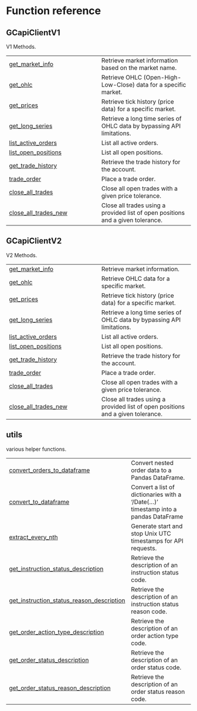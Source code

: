 # Function reference {.doc .doc-index}

## GCapiClientV1

V1 Methods.

| | |
| --- | --- |
| [get_market_info](get_market_info.qmd#pygcapi.core_v1.GCapiClientV1.get_market_info) | Retrieve market information based on the market name. |
| [get_ohlc](get_ohlc.qmd#pygcapi.core_v1.GCapiClientV1.get_ohlc) | Retrieve OHLC (Open-High-Low-Close) data for a specific market. |
| [get_prices](get_prices.qmd#pygcapi.core_v1.GCapiClientV1.get_prices) | Retrieve tick history (price data) for a specific market. |
| [get_long_series](get_long_series.qmd#pygcapi.core_v1.GCapiClientV1.get_long_series) | Retrieve a long time series of OHLC data by bypassing API limitations. |
| [list_active_orders](list_active_orders.qmd#pygcapi.core_v1.GCapiClientV1.list_active_orders) | List all active orders. |
| [list_open_positions](list_open_positions.qmd#pygcapi.core_v1.GCapiClientV1.list_open_positions) | List all open positions. |
| [get_trade_history](get_trade_history.qmd#pygcapi.core_v1.GCapiClientV1.get_trade_history) | Retrieve the trade history for the account. |
| [trade_order](trade_order.qmd#pygcapi.core_v1.GCapiClientV1.trade_order) | Place a trade order. |
| [close_all_trades](close_all_trades.qmd#pygcapi.core_v1.GCapiClientV1.close_all_trades) | Close all open trades with a given price tolerance. |
| [close_all_trades_new](close_all_trades_new.qmd#pygcapi.core_v1.GCapiClientV1.close_all_trades_new) | Close all trades using a provided list of open positions and a given tolerance. |

## GCapiClientV2

V2 Methods.

| | |
| --- | --- |
| [get_market_info](get_market_info.qmd#pygcapi.core_v2.GCapiClientV2.get_market_info) | Retrieve market information. |
| [get_ohlc](get_ohlc.qmd#pygcapi.core_v2.GCapiClientV2.get_ohlc) | Retrieve OHLC data for a specific market. |
| [get_prices](get_prices.qmd#pygcapi.core_v2.GCapiClientV2.get_prices) | Retrieve tick history (price data) for a specific market. |
| [get_long_series](get_long_series.qmd#pygcapi.core_v2.GCapiClientV2.get_long_series) | Retrieve a long time series of OHLC data by bypassing API limitations. |
| [list_active_orders](list_active_orders.qmd#pygcapi.core_v2.GCapiClientV2.list_active_orders) | List all active orders. |
| [list_open_positions](list_open_positions.qmd#pygcapi.core_v2.GCapiClientV2.list_open_positions) | List all open positions. |
| [get_trade_history](get_trade_history.qmd#pygcapi.core_v2.GCapiClientV2.get_trade_history) | Retrieve the trade history for the account. |
| [trade_order](trade_order.qmd#pygcapi.core_v2.GCapiClientV2.trade_order) | Place a trade order. |
| [close_all_trades](close_all_trades.qmd#pygcapi.core_v2.GCapiClientV2.close_all_trades) | Close all open trades with a given price tolerance. |
| [close_all_trades_new](close_all_trades_new.qmd#pygcapi.core_v2.GCapiClientV2.close_all_trades_new) | Close all trades using a provided list of open positions and a given tolerance. |

## utils

various helper functions.

| | |
| --- | --- |
| [convert_orders_to_dataframe](convert_orders_to_dataframe.qmd#pygcapi.utils.convert_orders_to_dataframe) | Convert nested order data to a Pandas DataFrame. |
| [convert_to_dataframe](convert_to_dataframe.qmd#pygcapi.utils.convert_to_dataframe) | Convert a list of dictionaries with a '/Date(...)' timestamp into a pandas DataFrame |
| [extract_every_nth](extract_every_nth.qmd#pygcapi.utils.extract_every_nth) | Generate start and stop Unix UTC timestamps for API requests. |
| [get_instruction_status_description](get_instruction_status_description.qmd#pygcapi.utils.get_instruction_status_description) | Retrieve the description of an instruction status code. |
| [get_instruction_status_reason_description](get_instruction_status_reason_description.qmd#pygcapi.utils.get_instruction_status_reason_description) | Retrieve the description of an instruction status reason code. |
| [get_order_action_type_description](get_order_action_type_description.qmd#pygcapi.utils.get_order_action_type_description) | Retrieve the description of an order action type code. |
| [get_order_status_description](get_order_status_description.qmd#pygcapi.utils.get_order_status_description) | Retrieve the description of an order status code. |
| [get_order_status_reason_description](get_order_status_reason_description.qmd#pygcapi.utils.get_order_status_reason_description) | Retrieve the description of an order status reason code. |